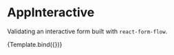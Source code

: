 
<Meta title="AppInteractive" component={AppInteractive} />

<Props of={AppInteractive} />


# AppInteractive

Validating an interactive form built with `react-form-flow`.

<Canvas>
  <Story
    name="Default"
    args={{
      requiredNameMessage: text('Enter required message for name', 'Name is required!'),
      minNameLength: number('Enter the min lenth for name', 5),
      requiredDescriptionMessage: text(
        'Enter required message for description',
        'Description is required!'
      ),
      minDescriptionLength: number('Enter the min lenth for description', 300),
    }}
  >
    {Template.bind({})}
  </Story>
</Canvas>